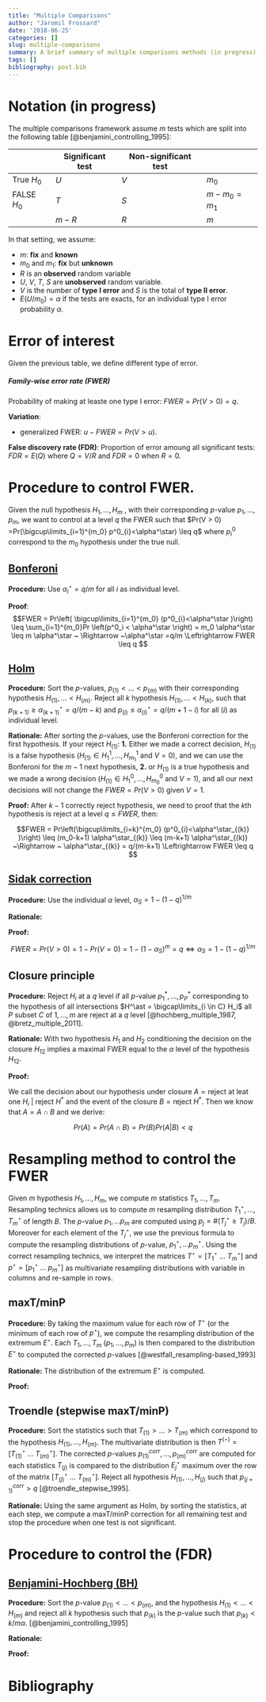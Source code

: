 ```yaml
---
title: "Multiple Comparisons"
author: "Jaromil Frossard"
date: '2018-06-25'
categories: []
slug: multiple-comparisons
summary: A brief summary of multiple comparisons methods (in progress)
tags: []
bibliography: post.bib
---
```


# Notation (in progress)

The multiple comparisons framework assume $m$ tests which are split into the following table [@benjamini_controlling_1995]:


| | Significant test | Non-significant test | |
| --- | --- | --- | --- |
| True $H_0$   | $U$ | $V$ | $m_0$ |
| FALSE $H_0$ | $T$ | $S$ | $m-m_0 = m_1$ |
| | $m - R$ | $R$ | $m$ |


In that setting, we assume: 

* $m$: **fix** and **known**
* $m_0$ and $m_1$: **fix** but **unknown**
* $R$ is an **observed** random variable
* $U$, $V$, $T$, $S$ are **unobserved** random variable.
* $V$ is the number of **type I error** and $S$ is the total of **type II error**. 
* $E(U/m_0)=\alpha$ if the tests are exacts, for an individual type I error probability $\alpha$.  

# Error of interest

Given the previous table, we define different type of error.

##### Family-wise error rate (FWER)

Probability of making at leaste one type I error: $FWER = Pr(V>0) = q$.

__Variation__: 

* generalized FWER: $u-FWER = Pr(V > u)$.

__False discovery rate (FDR)__: Proportion of error amoung all significant tests: $FDR = E(Q)$ where $Q = V/R$ and $FDR = 0$ when $R=0$.

# Procedure to control FWER.

Given the null hypothesis $H_1, \dots, H_m$ , with their corresponding $p$-value $p_1, \dots, p_m$, we want to control at a level $q$ the FWER such that $Pr(V > 0) =Pr(\bigcup\limits_{i=1}^{m_0} p^0_{i}<\alpha^\star) \leq q$ where $p^0_i$ correspond to the $m_0$ hypothesis under the true null.

## [Bonferoni](https://en.wikipedia.org/wiki/Bonferroni_correction) 

__Procedure:__
Use $\alpha^\star_i = q/m$ for all $i$ as individual level.

__Proof__:
$$FWER =  Pr\left( \bigcup\limits_{i=1}^{m_0} (p^0_{i}<\alpha^\star )\right) \leq \sum_{i=1}^{m_0}Pr \left(p^0_i < \alpha^\star \right) = m_0 \alpha^\star \leq  m \alpha^\star ~ \Rightarrow ~\alpha^\star =q/m \Leftrightarrow FWER \leq q $$



## [Holm](https://en.wikipedia.org/wiki/Holm-Bonferroni_method)

__Procedure:__ 
Sort the $p$-values, $p_{(1)}< \dots< p_{(m)}$ with their corresponding hypothesis $H_{(1)}, \dots< H_{(m)}$. Reject all $k$ hypothesis $H_{(1)}, \dots< H_{(k)}$, such that $p_{(k+1)} \geq \alpha^\star_{(k+1)} = q/(m - k)$ and $p_{(i)} \leq \alpha^\star_{(i)} = q/(m+1 -i)$ for all $(i)$ as individual level.

__Rationale:__
After sorting the $p$-values, use the Bonferoni correction for the first hypothesis. If your reject $H_{(1)}$: __1.__ Either we made a correct decision, $H_{(1)}$ is a false hypothesis ($H_{(1)} \in H^1_1,\dots, H^1_{m_1}$ and $V=0$), and we can use the Bonferoni for the $m-1$ next hypothesis, __2.__ or $H_{(1)}$ is a true hypothesis and we made a wrong decision ($H_{(1)} \in H^0_1,\dots, H^0_{m_0}$ and $V=1$), and all our next decisions will not change the $FWER=Pr(V>0)$ given $V=1$.

__Proof:__
After $k-1$ correctly reject hypothesis, we need to proof that the $k$th hypothesis is reject at a level $q\leq FWER$, then:

$$FWER =  Pr\left(\bigcup\limits_{i=k}^{m_0} (p^0_{i}<\alpha^\star_{(k)} )\right) \leq (m_0-k+1) \alpha^\star_{(k)} \leq (m-k+1) \alpha^\star_{(k)}  ~\Rightarrow ~ \alpha^\star_{(k)}  = q/(m-k+1) \Leftrightarrow FWER \leq q $$

## [Sidak correction](https://en.wikipedia.org/wiki/%C5%A0id%C3%A1k_correction)

__Procedure:__ 
Use the individual $\alpha$ level, $\alpha_S = 1-(1-q)^{1/m}$

__Rationale:__


__Proof:__

$$FWER =Pr(V>0)= 1-Pr(V=0)=1-(1-\alpha_S)^m =q \Leftrightarrow \alpha_S = 1-(1-q)^{1/m}$$


## Closure principle

__Procedure:__ 
Reject $H_i$ at a $q$ level if all $p$-value $p^\ast_{1},\dots,p^\ast_P$ corresponding to the hypothesis of all intersections $H^\ast = \bigcap\limits_{i \in C} H_i$ all $P$ subset $C$ of $1,\dots,m$ are reject at a $q$ level [@hochberg_multiple_1987, @bretz_multiple_2011].

__Rationale:__
With two hypothesis $H_1$ and $H_2$ conditioning the decision on the closure $H_{12}$ implies a maximal FWER equal to the $\alpha$ level of the hypothesis $H_{12}$.  

__Proof:__

We call the decision about our hypothesis under closure $A = \textrm{reject at leat one } H_i ~| \textrm{ reject } H^\ast$ and the event of the closure  $B = \textrm{reject } H^\ast$. Then we know that $A=A\cap B$ and we derive:

$$Pr(A) = Pr(A\cap B)  = Pr (B)Pr(A|B)< q$$

# Resampling method to control the FWER

Given $m$ hypothesis $H_{1}, \dots, H_{m}$, we compute $m$ statistics $T_{1}, \dots, T_{m}$. Resampling technics allows us to compute $m$ resampling distribution $T_{1}^\star, \dots, T_{m}^\star$ of length $B$. The $p$-value $p_{1}, \dots p_{m}$ are computed using $p_j =\# (T^\star_j \geq T_j)/B$. Moreover for each element of the $T^\star_j$, we use the previous formula to compute the resampling distributions of $p$-value, $p_{1}^\star, \dots p_{m}^\star$. Using the correct resampling technics, we interpret the matrices $T^\star =[T_{1}^\star~ \dots ~ T_{m}^\star]$ and $p^\star=[p_{1}^\star~\dots ~ p_{m}^\star]$ as multivariate resampling distributions with variable in columns and re-sample in rows.


## maxT/minP

__Procedure:__
By taking the maximum value for each row of $T^\star$ (or the minimum of each row of $p^\star$), we compute the resampling distribution of the extremum $E^\star$. Each $T_{1}, \dots, T_{m}$ ($p_{1}, \dots, p_{m}$) is then compared to the distribution $E^\star$ to computed the corrected $p$-values [@westfall_resampling-based_1993]

__Rationale:__
The distribution of the extremum $E^\star$ is computed.

__Proof:__


## Troendle (stepwise maxT/minP)

__Procedure:__
Sort the statistics such that $T_{(1)}> \dots> T_{(m)}$ which correspond to the hypothesis $H_{(1)}, \dots, H_{(m)}$. The multivariate distribution is then  $T^{(\star)} = [ T_{(1)}^\star ~ \dots ~ T_{(m)}^\star]$. The corrected $p$-values $p_{(1)}^{corr},\dots,p_{(m)}^{corr}$ are computed for each statistics $T_{(j)}$ is compared to the distribution $E^\star_{j}$ maximum over the row of the matrix $[ T_{(j)}^\star ~ \dots ~ T_{(m)}^\star]$. Reject all hypothesis $H_{(1)}, \dots, H_{(j)}$ such that $p_{(j+1)}^{corr}>q$ [@troendle_stepwise_1995].

__Rationale:__
Using the same argument as Holm, by sorting the statistics, at each step, we compute a maxT/minP correction for all remaining test and stop the procedure when one test is not significant.


# Procedure to control the (FDR)

## [Benjamini-Hochberg (BH)](https://en.wikipedia.org/wiki/False_discovery_rate)


__Procedure:__
Sort the $p$-value $p_{(1)}<\dots <p_{(m)}$, and the hypothesis $H_{(1)}<\dots <H_{(m)}$ and reject all $k$ hypothesis such that $p_{(k)}$ is the $p$-value such that $p_{(k)}<k/m \alpha$. [@benjamini_controlling_1995]

__Rationale:__

__Proof:__


# Bibliography
